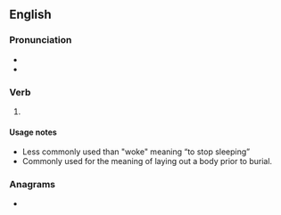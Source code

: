 ==English==

===Pronunciation===
* {{IPA|/ˈweɪkt/|lang=en}}
* {{audio|En-us-waked.ogg|Audio (US)|lang=en}}

===Verb===
{{head|en|verb form}}

# {{en-past of|wake}}

====Usage notes====
* Less commonly used than "woke" meaning “to stop sleeping”
* Commonly used for the meaning of laying out a body prior to burial.

===Anagrams===
* {{anagrams|en|a=adekw|kawed|kewda}}
